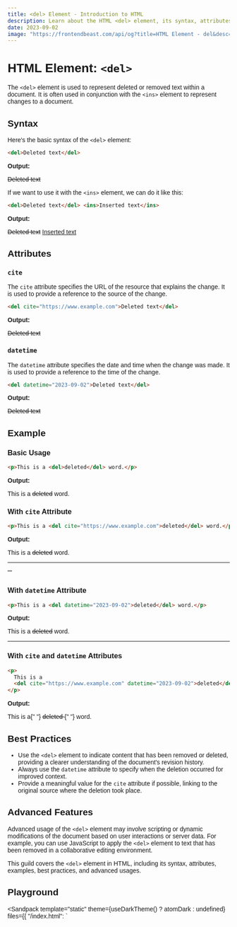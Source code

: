 ```yaml
---
title: <del> Element - Introduction to HTML
description: Learn about the HTML <del> element, its syntax, attributes, best practices, and more.
date: 2023-09-02
image: "https://frontendbeast.com/api/og?title=HTML Element - del&desc=Learn about the del element, its syntax, attributes, best practices."
---
```



# HTML Element: `<del>`

The `<del>` element is used to represent deleted or removed text within a document. It is often used in conjunction with the `<ins>` element to represent changes to a document.

## Syntax

Here's the basic syntax of the `<del>` element:

```html showLineNumbers /del/
<del>Deleted text</del>
```

**Output:**

<del>Deleted text</del>

If we want to use it with the `<ins>` element, we can do it like this:

```html showLineNumbers /ins/ {2}
<del>Deleted text</del> <ins>Inserted text</ins>
```

**Output:**

<del>Deleted text</del>
<ins>Inserted text</ins>

## Attributes

### `cite`

The `cite` attribute specifies the URL of the resource that explains the change. It is used to provide a reference to the source of the change.

```html showLineNumbers /cite/
<del cite="https://www.example.com">Deleted text</del>
```

**Output:**

<del cite="https://www.example.com">Deleted text</del>

### `datetime`

The `datetime` attribute specifies the date and time when the change was made. It is used to provide a reference to the time of the change.

```html showLineNumbers /datetime/
<del datetime="2023-09-02">Deleted text</del>
```

**Output:**

<del datetime="2023-09-02">Deleted text</del>

## Example

### Basic Usage

```html showLineNumbers /del/1,3
<p>This is a <del>deleted</del> word.</p>
```

**Output:**

<p>
  This is a <del>deleted</del> word.
</p>

### With `cite` Attribute

```html showLineNumbers /cite/
<p>This is a <del cite="https://www.example.com">deleted</del> word.</p>
```

**Output:**

<p>
  This is a <del cite="https://www.example.com">deleted</del> word.
</p>

---

""

### With `datetime` Attribute

```html showLineNumbers /datetime/
<p>This is a <del datetime="2023-09-02">deleted</del> word.</p>
```

**Output:**

<p>
  This is a <del datetime="2023-09-02">deleted</del> word.
</p>

---

### With `cite` and `datetime` Attributes

```html showLineNumbers /cite/ /datetime/
<p>
  This is a
  <del cite="https://www.example.com" datetime="2023-09-02">deleted</del> word.
</p>
```

**Output:**

<p>
  This is a{" "}
  <del cite="https://www.example.com" datetime="2023-09-02">
    deleted
  </del>{" "}
  word.
</p>

## Best Practices

- Use the `<del>` element to indicate content that has been removed or deleted, providing a clearer understanding of the document's revision history.
- Always use the `datetime` attribute to specify when the deletion occurred for improved context.
- Provide a meaningful value for the `cite` attribute if possible, linking to the original source where the deletion took place.

## Advanced Features

Advanced usage of the `<del>` element may involve scripting or dynamic modifications of the document based on user interactions or server data. For example, you can use JavaScript to apply the `<del>` element to text that has been removed in a collaborative editing environment.

This guild covers the `<del>` element in HTML, including its syntax, attributes, examples, best practices, and advanced usages.

## Playground

<Sandpack
  template="static"
  theme={useDarkTheme() ? atomDark : undefined}
  files={{
    "/index.html": `<!DOCTYPE html>
<html lang="en">
<head>
    <meta charset="UTF-8">
    <meta name="viewport" content="width=device-width, initial-scale=1.0">
    <title>Complex <del> Element Usage</title>
    <style>
        body {
            font-family: Arial, sans-serif;
            margin: 20px;
        }
        
        h1 {
            color: #333;
        }
        
        .revision-history {
            border: 1px solid #ccc;
            padding: 20px;
            background-color: #f9f9f9;
        }
        
        .deleted {
            text-decoration: line-through;
            color: #ff0000; /* Red for deleted text */
        }
        
        .added {
            background-color: #c3ffc3; /* Light green for added text */
        }
    </style>
</head>
<body>
    <h1>Document Revision History</h1>
    <div class="revision-history">
        <p>This is the initial version of the document.</p>
        <p>On <time datetime="2023-09-04T10:30:00">September 4, 2023, at 10:30 AM</time>, the following changes were made:</p>
        <ul>
            <li>Some text was <del class="deleted">removed</del> from the document.</li>
            <li>Additional information was <ins class="added">added</ins> to the content.</li>
        </ul>
    </div>
</body>
</html>`,
  }}
/>
